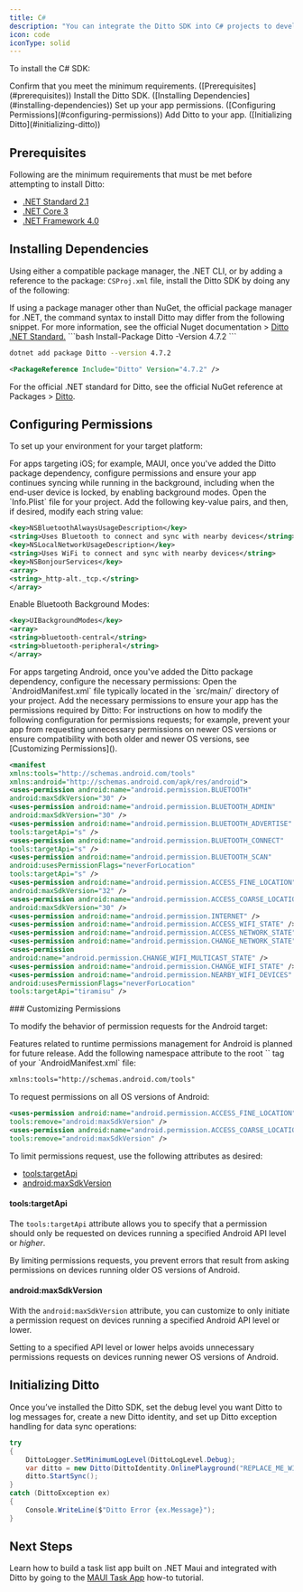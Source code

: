 ```yaml
---
title: C#
description: "You can integrate the Ditto SDK into C# projects to develop for platforms, including mobile apps for iOS and Android, desktop apps, Linux-enabled server systems, and more."
icon: code
iconType: solid
---
```


To install the C# SDK:

<Steps>
<Step>
Confirm that you meet the minimum requirements. ([Prerequisites](#prerequisites))
</Step>
<Step>
Install the Ditto SDK. ([Installing Dependencies](#installing-dependencies))
</Step>
<Step>
Set up your app permissions. ([Configuring Permissions](#configuring-permissions))
</Step>
<Step>
Add Ditto to your app. ([Initializing Ditto](#initializing-ditto))
</Step>
</Steps>

## Prerequisites

Following are the minimum requirements that must be met before attempting to install Ditto:

- <a href="https://learn.microsoft.com/en-us/dotnet/standard/net-standard?tabs=net-standard-2-1#net-standard-versions" target="_blank">.NET Standard 2.1</a>
- <a href="https://dotnet.microsoft.com/en-us/download/dotnet/3.0" target="_blank">.NET Core 3</a>
- <a href="https://dotnet.microsoft.com/en-us/download/dotnet-framework/net40" target="_blank">.NET Framework 4.0</a>

## Installing Dependencies

Using either a compatible package manager, the .NET CLI, or by adding a reference to the package: `CSProj.xml` file, install the Ditto SDK by doing any of the following:

<Info>
If using a package manager other than NuGet, the official package manager for .NET, the command syntax to install Ditto may differ from the following snippet. For more information, see the official Nuget documentation > <a href="https://www.nuget.org/packages/Ditto/" target="_blank">Ditto .NET Standard.</a>
</Info>

<CodeGroup>
```bash
Install-Package Ditto -Version 4.7.2
```

```bash
dotnet add package Ditto --version 4.7.2
```

```xml
<PackageReference Include="Ditto" Version="4.7.2" />
```
</CodeGroup>

<Info>
For the official .NET standard for Ditto, see the official NuGet reference at Packages > <a href="https://www.nuget.org/packages/Ditto/" target="_blank">Ditto</a>.
</Info>

## Configuring Permissions

To set up your environment for your target platform:

<Tabs>
<Tab title="iOS Target">
For apps targeting iOS; for example, MAUI, once you've added the Ditto package dependency, configure permissions and ensure your app continues syncing while running in the background, including when the end-user device is locked, by enabling background modes.

<Steps>
<Step>
Open the `Info.Plist` file for your project.
</Step>

<Step>
Add the following key-value pairs, and then, if desired, modify each string value:

```xml
<key>NSBluetoothAlwaysUsageDescription</key>
<string>Uses Bluetooth to connect and sync with nearby devices</string>
<key>NSLocalNetworkUsageDescription</key>
<string>Uses WiFi to connect and sync with nearby devices</string>
<key>NSBonjourServices</key>
<array>
<string>_http-alt._tcp.</string>
</array>
```
</Step>

<Step>
Enable Bluetooth Background Modes:

```xml
<key>UIBackgroundModes</key>
<array>
<string>bluetooth-central</string>
<string>bluetooth-peripheral</string>
</array>
```
</Step>
</Steps>
</Tab>

<Tab title="Android Target">
For apps targeting Android, once you've added the Ditto package dependency, configure the necessary permissions:

<Steps>
<Step>
Open the `AndroidManifest.xml` file typically located in the `src/main/` directory of your project.
</Step>

<Step>
Add the necessary permissions to ensure your app has the permissions required by Ditto:

<Info>
For instructions on how to modify the following configuration for permissions requests; for example, prevent your app from requesting unnecessary permissions on newer OS versions or ensure compatibility with both older and newer OS versions, see [Customizing Permissions]().
</Info>

```xml
<manifest
xmlns:tools="http://schemas.android.com/tools"
xmlns:android="http://schemas.android.com/apk/res/android">
<uses-permission android:name="android.permission.BLUETOOTH"
android:maxSdkVersion="30" />
<uses-permission android:name="android.permission.BLUETOOTH_ADMIN"
android:maxSdkVersion="30" />
<uses-permission android:name="android.permission.BLUETOOTH_ADVERTISE"
tools:targetApi="s" />
<uses-permission android:name="android.permission.BLUETOOTH_CONNECT"
tools:targetApi="s" />
<uses-permission android:name="android.permission.BLUETOOTH_SCAN"
android:usesPermissionFlags="neverForLocation"
tools:targetApi="s" />
<uses-permission android:name="android.permission.ACCESS_FINE_LOCATION"
android:maxSdkVersion="32" />
<uses-permission android:name="android.permission.ACCESS_COARSE_LOCATION"
android:maxSdkVersion="30" />
<uses-permission android:name="android.permission.INTERNET" />
<uses-permission android:name="android.permission.ACCESS_WIFI_STATE" />
<uses-permission android:name="android.permission.ACCESS_NETWORK_STATE" />
<uses-permission android:name="android.permission.CHANGE_NETWORK_STATE" />
<uses-permission
android:name="android.permission.CHANGE_WIFI_MULTICAST_STATE" />
<uses-permission android:name="android.permission.CHANGE_WIFI_STATE" />
<uses-permission android:name="android.permission.NEARBY_WIFI_DEVICES"
android:usesPermissionFlags="neverForLocation"
tools:targetApi="tiramisu" />
```
</Step>
</Steps>
### Customizing Permissions

To modify the behavior of permission requests for the Android target:

<Info>
Features related to runtime permissions management for Android is planned for future release.
</Info>

<Steps>
<Step>
Add the following namespace attribute to the root `<manifest>` tag of your `AndroidManifest.xml` file:

```xml
xmlns:tools="http://schemas.android.com/tools"
```
</Step>

<Step>
To request permissions on all OS versions of Android:

```xml
<uses-permission android:name="android.permission.ACCESS_FINE_LOCATION"
tools:remove="android:maxSdkVersion" />
<uses-permission android:name="android.permission.ACCESS_COARSE_LOCATION"
tools:remove="android:maxSdkVersion" />
```
</Step>

<Step>
To limit permissions request, use the following attributes as desired:

- [tools\:targetApi]()
- [android\:maxSdkVersion]()
</Step>
</Steps>

#### tools\:targetApi

The `tools:targetApi` attribute allows you to specify that a permission should only be requested on devices running a specified Android API level or *higher*.

By limiting permissions requests, you prevent errors that result from asking permissions on devices running older OS versions of Android.

#### android\:maxSdkVersion

With the `android:maxSdkVersion` attribute, you can customize to only initiate a permission request on devices running a specified Android API level or lower.

Setting to a specified API level or lower helps avoids unnecessary permissions requests on devices running newer OS versions of Android.
</Tab>
</Tabs>



## Initializing Ditto

Once you’ve installed the Ditto SDK, set the debug level you want Ditto to log messages for, create a new Ditto identity, and set up Ditto exception handling for data sync operations:

```csharp C#
try
{
    DittoLogger.SetMinimumLogLevel(DittoLogLevel.Debug);
    var ditto = new Ditto(DittoIdentity.OnlinePlayground("REPLACE_ME_WITH_YOUR_APP_ID", "REPLACE_ME_WITH_YOUR_PLAYGROUND_TOKEN", true), path);
    ditto.StartSync();
}
catch (DittoException ex)
{
    Console.WriteLine($"Ditto Error {ex.Message}");
}
```

## Next Steps

Learn how to build a task list app built on .NET Maui and integrated with Ditto by going to the [MAUI Task App]() how-to tutorial.

